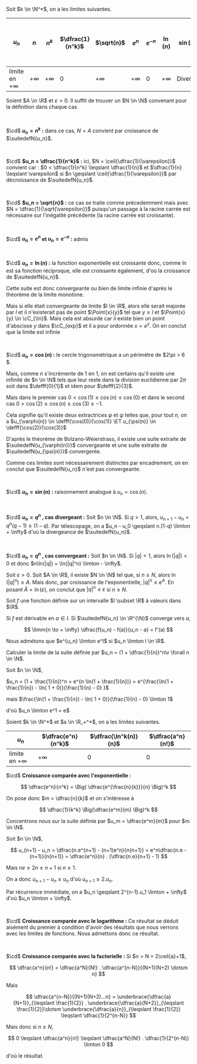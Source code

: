 

<Item type='proposition' titre='limites de fonctions usuelles'>

Soit $k \in \N^*$, on a les limites suivantes.

| $u_n$ | $n$ | $n^k$ | $\dfrac{1}{n^k}$ | $\sqrt{n}$ | $e^n$ | $e^{-n}$ | $\ln(n)$ |$\sin(n)$ | $\cos(n)$ | $q^n$ , $q > 1$ | $q^n$ , $-1 < q < 1$ |
|---|---|---|---|---|---|---|---|---|---|---|---|
| limite en $+ \infty$ | $+ \infty$ | $+ \infty$ | $0$ | $+ \infty$ | $+ \infty$ | $0$ | $+ \infty$ | Diverge | Diverge | $+ \infty$ |$0$ |
</Item>

<Hideable type='démonstration' titre=''>

Soient $A \in \R$ et $\varepsilon > 0$. Il suffit de trouver un $N \in \N$ convenant pour la définition dans chaque cas.

<br/>

$\cd$ **$u_n = n^k$ :** dans ce cas, $N = A$ convient par croissance de $\suitedefN{u_n}$.

<br/>

$\cd$ **$u_n = \dfrac{1}{n^k}$ :** ici, $N = \ceil{\dfrac{1}{\varepsilon}}$ convient car : $0 < \dfrac{1}{n^k} \leqslant \dfrac{1}{n}$ et $\dfrac{1}{n} \leqslant \varepsilon$ si $n \geqslant \ceil{\dfrac{1}{\varepsilon}}$ par décroissance de $\suitedefN{u_n}$.

<br/>

$\cd$ **$u_n = \sqrt{n}$ :** ce cas se traite comme précedemment mais avec $N = \dfrac{1}{\sqrt{\varepsilon}}$ puisqu'un passage à la racine carrée est nécessaire sur l'inégalité précédente (la racine carrée est croissante).

<br/>

$\cd$ **$u_n = e^n$ et $u_n = e^{-n}$ :** admis

<br/>


$\cd$ **$u_n = \ln(n)$ :** la fonction exponentielle est croissante donc, comme $\ln$ est sa fonction réciproque, elle est croissante également, d'où la croissance de $\suitedefN{u_n}$. 

Cette suite est donc convergeante ou bien de limite infinie d'après le théorème de la limite monotone. 

Mais si elle était convergeante de limite $l \in \R$, alors elle serait majorée par $l$ et il n'existerait pas de point $\Point{x}{y}$ tel que $y \geqslant l$ et $\Point{x}{y} \in \cC_{\ln}$. Mais cela est absurde car il existe bien un point d'abscisse $y$ dans $\cC_{exp}$ et il a pour ordonnée $x = e^y$. On en conclut que la limite est infinie

<br/>


$\cd$ **$u_n = \cos(n)$ :** le cercle trigonométrique a un périmètre de $2\pi > 6 $. 

Mais, comme $n$ s'incrémente de $1$ en $1$, on est certains qu'il existe une infinité de $n \in \N$ tels que leur reste dans la division euclidienne par $2\pi$ soit dans $\defff{0}{1}$ et idem pour $\defff{2}{3}$. 

Mais dans le premier cas $0 < \cos(1) \leqslant \cos(n) \leqslant \cos(0)$ et dans le second cas $0 > \cos(2) \geqslant \cos(n) \geqslant \cos(3) \geqslant -1$. 

Cela signifie qu'il existe deux extractrices $\varphi$ et $\psi$ telles que, pour tout $n$, on a $u_{\varphi(n)} \in \defff{\cos(0)}{\cos(1)} \ET u_{\psi(n)} \in \defff{\cos(2)}{\cos(3)}$

D'après le théorème de Bolzano-Weierstrass, il existe une suite extraite de $\suitedefN{u_{\varphi(n)}}$ convergeante et une suite extraite de $\suitedefN{u_{\psi(n)}}$ convergente. 

Comme ces limites sont nécessairement distinctes par encadrement, on en conclut que $\suitedefN{u_n}$ n'est pas convergeante.

<br/>

$\cd$ **$u_n = \sin(n)$ :** raisonnement analogue à $u_n = \cos(n)$.

<br/>

$\cd$ **$u_n = q^n$ , cas divergeant :** Soit $n \in \N$. Si $q > 1$, alors, $u_{n+1} - u_n = q^n(q - 1) \geqslant (1-q)$. Par télescopage, on a $u_n - u_0 \geqslant n.(1-q) \limton + \infty$ d'où la divergeance de $\suitedefN{u_n}$.

<br/>

$\cd$ **$u_n = q^n$ , cas convergeant :** Soit $n \in \N$. Si $|q| < 1$, alors $\ln(|q|) < 0$ et donc $n\ln(|q|) = \ln(|q|^n) \limton - \infty$. 

Soit $\varepsilon > 0$. Soit $A \in \R$, il existe $N \in \N$ tel que, si $n \geqslant N$, alors $\ln(|q|^n) \leqslant A$. Mais donc, par croissance de l'exponentielle, $|q|^n \leqslant e^A$. En posant $\tilde{A} = \ln(\varepsilon)$, on conclut que $|q|^n \leqslant \varepsilon$ si $n \geqslant N$.

</Hideable>


<Item type='methode' titre='calcul par le nombre dérivé (classique)'>

Soit $f$ une fonction définie sur un intervalle $I \subset \R$ à valeurs dans $\R$. 

Si $f$ est dérivable en $a \in I$. Si $\suitedefN{u_n} \in \R^{\N}$ converge vers $a$, 

$$
\limm{n \to + \infty} \dfrac{f(u_n) - f(a)}{u_n - a} = f'(a)
$$
</Item>

<Exercice titre=''>

Nous admétons que $e^{u_n} \limton e^l$ si $u_n \limton l \in \R$.


Calculer la limite de la suite définie par $u_n = (1 + \dfrac{1}{n})^n\v \forall n \in \N$.
</Exercice>

<Hideable type='solution' titre=''>

Soit $n \in \N$,

$u_n = (1 + \frac{1}{n})^n = e^{n \ln(1 + \frac{1}{n})} = e^{\frac{\ln(1 + \frac{1}{n}) - \ln( 1 + 0)}{\frac{1}{n} - 0} }$ 

mais $\frac{\ln(1 + \frac{1}{n}) - \ln( 1 + 0)}{\frac{1}{n} - 0}  \limton 1$ 

d'où $u_n \limton e^1 = e$
</Hideable>


<Item type='proposition' titre='croissances comparées'>

Soient $k \in \N^*$ et $a \in \R_+^*$, on a les limites suivantes.

| $u_n$ | $\dfrac{e^n}{n^k}$ | $\dfrac{\ln^k(n)}{n}$ | $\dfrac{a^n}{n!}$|
|---|---|---|---|
| limite en $+ \infty$ | $+ \infty$ | $0$ | $0$ |
</Item>

<Hideable type='démonstration' titre=''>

$\cd$ **Croissance comparée avec l'exponentielle :** 

$$
\dfrac{e^n}{n^k} = \Big( \dfrac{e^{\frac{n}{k}}}{n} \Big)^k
$$ 

On pose donc $m = \dfrac{n}{k}$ et on s'intéresse à 

$$
\dfrac{1}{k^k} \Big(\dfrac{e^m}{m} \Big)^k
$$ 

Concentrons nous sur la suite définie par $u_m = \dfrac{e^m}{m}$ pour $m \in \N$.

Soit $n \in \N$, 

$$
u_{n+1} - u_n = \dfrac{n.e^{n+1} - (n+1)e^n}{n(n+1)} = e^n\dfrac{n.e - (n+1)}{n(n+1)} = \dfrac{e^n}{n} . (\dfrac{n.e}{n+1} - 1)
$$

Mais $ne \geqslant 2n \geqslant n+1$ si $n \geqslant 1$. 

On a donc $u_{n+1} - u_n \geqslant u_n$ d'où $u_{n+1} \geqslant 2.u_n$. 

Par récurrence immédiate, on a $u_n \geqslant 2^{n-1}.u_1 \limton + \infty$ d'où $u_n \limton + \infty$.

<br/>

$\cd$ **Croissance comparée avec le logarithme :** Ce résultat se déduit aisément du premier à condition d'avoir des résultats que nous verrons avec les limites de fonctions. Nous admettons donc ce résultat.


<br/>

$\cd$ **Croissance comparée avec la factorielle :** Si $n > N = 2\ceil{a}+1$,  

$$
\dfrac{a^n}{n!} = \dfrac{a^N}{N!} . \dfrac{a^{n-N}}{(N+1)(N+2) \dotsm n}
$$


Mais 

$$
\dfrac{a^{n-N}}{(N+1)(N+2)...n} = \underbrace{\dfrac{a}{N+1}}_{\leqslant \frac{1}{2}} . \underbrace{\dfrac{a}{N+2}}_{\leqslant \frac{1}{2}}\dotsm \underbrace{\dfrac{a}{n}}_{\leqslant \frac{1}{2}} \leqslant \dfrac{1}{2^{n-N}}
$$

Mais donc si $n \geqslant N$, 

$$
0 \leqslant \dfrac{a^n}{n!} \leqslant \dfrac{a^N}{N!} .  \dfrac{1}{2^(n-N)} \limton 0
$$

d'où le résultat.

</Hideable>

